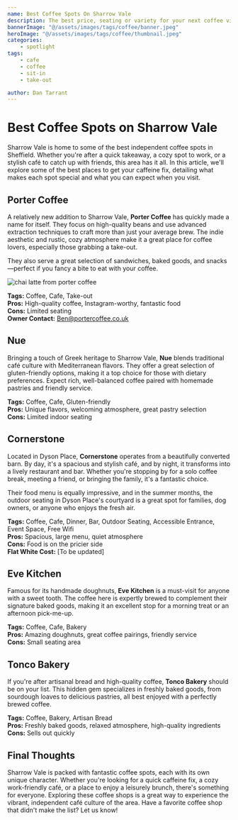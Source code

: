 ```yaml
---
name: Best Coffee Spots On Sharrow Vale
description: The best price, seating or variety for your next coffee visit.
bannerImage: "@/assets/images/tags/coffee/banner.jpeg"
heroImage: "@/assets/images/tags/coffee/thumbnail.jpeg"
categories: 
    - spotlight
tags:
    - cafe
    - coffee
    - sit-in
    - take-out

author: Dan Tarrant
---
```


# Best Coffee Spots on Sharrow Vale

Sharrow Vale is home to some of the best independent coffee spots in Sheffield. Whether you're after a quick takeaway, a cozy spot to work, or a stylish café to catch up with friends, this area has it all. In this article, we'll explore some of the best places to get your caffeine fix, detailing what makes each spot special and what you can expect when you visit.

## Porter Coffee

A relatively new addition to Sharrow Vale, **Porter Coffee** has quickly made a name for itself. They focus on high-quality beans and use advanced extraction techniques to craft more than just your average brew. The indie aesthetic and rustic, cozy atmosphere make it a great place for coffee lovers, especially those grabbing a take-out.

They also serve a great selection of sandwiches, baked goods, and snacks—perfect if you fancy a bite to eat with your coffee.

![chai latte from porter coffee](@/assets/images/articles/coffee-spots/porter-coffee.jpeg)

**Tags:** Coffee, Cafe, Take-out  
**Pros:** High-quality coffee, Instagram-worthy, fantastic food  
**Cons:** Limited seating  
**Owner Contact:** [Ben@portercoffee.co.uk](mailto:Ben@portercoffee.co.uk)

## Nue

Bringing a touch of Greek heritage to Sharrow Vale, **Nue** blends traditional café culture with Mediterranean flavors. They offer a great selection of gluten-friendly options, making it a top choice for those with dietary preferences. Expect rich, well-balanced coffee paired with homemade pastries and friendly service.

**Tags:** Coffee, Cafe, Gluten-friendly  
**Pros:** Unique flavors, welcoming atmosphere, great pastry selection  
**Cons:** Limited indoor seating  

## Cornerstone

Located in Dyson Place, **Cornerstone** operates from a beautifully converted barn. By day, it's a spacious and stylish café, and by night, it transforms into a lively restaurant and bar. Whether you're stopping by for a solo coffee break, meeting a friend, or bringing the family, it's a fantastic choice.

Their food menu is equally impressive, and in the summer months, the outdoor seating in Dyson Place's courtyard is a great spot for families, dog owners, or anyone who enjoys the fresh air.

**Tags:** Coffee, Cafe, Dinner, Bar, Outdoor Seating, Accessible Entrance, Event Space, Free Wifi  
**Pros:** Spacious, large menu, quiet atmosphere  
**Cons:** Food is on the pricier side  
**Flat White Cost:** [To be updated]  

## Eve Kitchen

Famous for its handmade doughnuts, **Eve Kitchen** is a must-visit for anyone with a sweet tooth. The coffee here is expertly brewed to complement their signature baked goods, making it an excellent stop for a morning treat or an afternoon pick-me-up.

**Tags:** Coffee, Cafe, Bakery  
**Pros:** Amazing doughnuts, great coffee pairings, friendly service  
**Cons:** Small seating area  

## Tonco Bakery

If you're after artisanal bread and high-quality coffee, **Tonco Bakery** should be on your list. This hidden gem specializes in freshly baked goods, from sourdough loaves to delicious pastries, all best enjoyed with a perfectly brewed coffee.

**Tags:** Coffee, Bakery, Artisan Bread  
**Pros:** Freshly baked goods, relaxed atmosphere, high-quality ingredients  
**Cons:** Sells out quickly  

## Final Thoughts

Sharrow Vale is packed with fantastic coffee spots, each with its own unique character. Whether you're looking for a quick caffeine fix, a cozy work-friendly café, or a place to enjoy a leisurely brunch, there's something for everyone. Exploring these coffee shops is a great way to experience the vibrant, independent café culture of the area. Have a favorite coffee shop that didn't make the list? Let us know!

